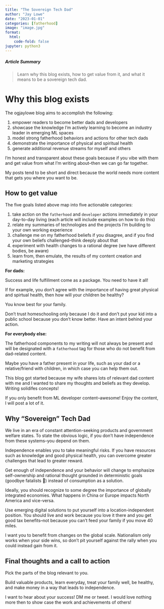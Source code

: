 ```yaml
---
title: "The Sovereign Tech Dad"
author: "Jay Lowe"
date: "2023-01-01"
categories: [fatherhood]
image: "image.jpg"
format:
  html:
    code-fold: false
jupyter: python3
---
```


##### Article Summary

> Learn why this blog exists, how to get value from it, and what it means to be a sovereign tech dad.

# Why this blog exists

The ogjaylowe blog aims to accomplish the following:

1. empower readers to become better dads and developers
2. showcase the knowledge I'm actively learning to become an industry leader in emerging ML spaces
3. model strong fatherhood behaviors and actions for other tech dads
4. demonstrate the importance of physical and spiritual health
5. generate additional revenue streams for myself and others

I'm honest and transparent about these goals because if you vibe with them and get value from what I'm writing about--then we can go far together.

My posts tend to be short and direct because the world needs more content that gets you where you want to be.

## How to get value

The five goals listed above map into five actionable categories:

1. take action on the `fatherhood` and `developer` actions immediately in your day-to-day living (each article will include examples on how to do this)
2. relate my summaries of technologies and the projects I'm building to your own working experience
3. challenge me on my fatherhood beliefs if you disagree, and if you find your own beliefs challenged--think deeply about that
4. experiment with health changes to a rational degree (we have different bodies, be aware)
5. learn from, then emulate, the results of my content creation and marketing strategies

**For dads:**

Success and life fulfillment come as a package. You need to have it all!

If for example, you don't agree with the importance of having great physical and spirtual health, then how will your children be healthy?

You know best for your family. 

Don't trust homeschooling only because I do it and don't put your kid into a public school because you don't know better. Have an intent behind your action.

**For everybody else:**

The fatherhood components to my writing will not always be present and will be designated with a `fatherhood` tag for those who do not benefit from dad-related content. 

Maybe you have a father present in your life, such as your dad or a relative/friend with children, in which case you can help them out. 

This blog got started because my wife shares lots of relevant dad content with me and I wanted to share my thoughts and beliefs as they develop. Writing solidifes concepts!

If you only benefit from ML developer content--awesome! Enjoy the content, I will post a lot of it.

## Why "Sovereign" Tech Dad

We live in an era of constant attention-seeking products and government welfare states. To state the obvious logic, if you don't have independence from these systems--you depend on them.

Independence enables you to take meaningful risks. If you have resources such as knowledge and good physical health, you can overcome greater challenges that lead to greater reward.

Get enough of independence and your behavior will change to emphasize self-ownership and rational thought grounded in deterministic goals (goodbye fatalists 👋) instead of consumption as a solution.

Ideally, you should recognize to some degree the importance of globally integrated economies. What happens in China or Europe impacts North America and vice-versa.

Use emerging digital solutions to put yourself into a location-independent position. You should live and work because you love it there and you get good tax benefits--not because you can't feed your family if you move 40 miles.

I want you to benefit from changes on the global scale. Nationalism only works when your side wins, so don't pit yourself against the rally when you could instead gain from it.

## Final thoughts and a call to action

Pick the parts of the blog relevant to you. 

Build valuable products, learn everyday, treat your family well, be healthy, and make money in a way that leads to independence.

I want to hear about your success! DM me or tweet. I would love nothing more then to show case the work and achievements of others!